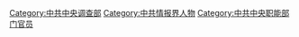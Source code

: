[[Category:中共中央调查部|Category:中共中央调查部]]
[[Category:中共情报界人物|Category:中共情报界人物]]
[[Category:中共中央职能部门官员|Category:中共中央职能部门官员]]